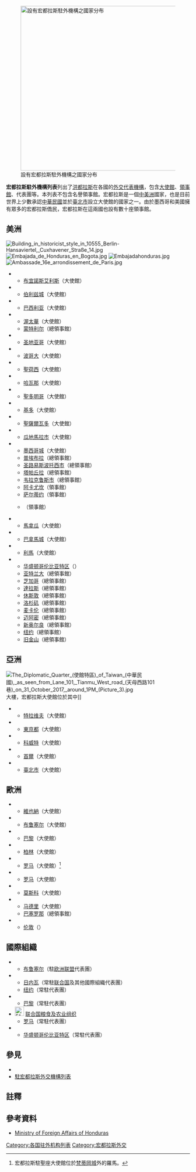 {{NoteTA|G1=地名}}
[[File:Diplomatic missions of Honduras.png|thumb|right|450px|設有宏都拉斯駐外機構之國家分布
{{legend|red|宏都拉斯}}
{{legend|#000080|設有宏都拉斯駐外機構之國家}}
]]

'''宏都拉斯駐外機構列表'''列出了[[洪都拉斯|洪都拉斯]]在各國的[[外交代表機構|外交代表機構]]，包含[[大使館|大使館]]、[[領事館|領事館]]、代表團等。本列表不包含名譽領事館。宏都拉斯是一個[[中美洲|中美洲]]國家，也是目前世界上少數承認[[中華民國|中華民國]]並於[[臺北市|臺北市]]設立大使館的國家之一。由於墨西哥和美國擁有眾多的宏都拉斯僑民，宏都拉斯在這兩國也設有數十座領事館。

==美洲==
[[File:Building_in_historicist_style_in_10555_Berlin-Hansaviertel,_Cuxhavener_Straße_14.jpg|thumb]]
[[File:Embajada_de_Honduras_en_Bogota.jpg|thumb]]
[[File:Embajadahonduras.jpg|thumb]]
[[File:Ambassade_16e_arrondissement_de_Paris.jpg|thumb]]
*{{ARG}}
** [[布宜諾斯艾利斯|布宜諾斯艾利斯]]（大使館）
*{{BLZ}}
** [[伯利兹城|伯利兹城]]（大使館）
*{{BRA}}
** [[巴西利亚|巴西利亚]]（大使館）
*{{CAN}}
** [[渥太華|渥太華]]（大使館）
** [[蒙特利尔|蒙特利尔]]（總領事館）
*{{CHL}}
** [[圣地亚哥_(智利)|圣地亚哥]]（大使館）
*{{COL}}
** [[波哥大|波哥大]]（大使館）
*{{CRI}}
** [[聖荷西_(哥斯大黎加)|聖荷西]]（大使館）
*{{CUB}}
** [[哈瓦那|哈瓦那]]（大使館）
*{{DOM}}
** [[聖多明哥|聖多明哥]]（大使館）
*{{ECU}}
** [[基多|基多]]（大使館）
*{{ESA}}
** [[聖薩爾瓦多|聖薩爾瓦多]]（大使館）
*{{GTM}}
** [[瓜地馬拉市|瓜地馬拉市]]（大使館）
*{{MEX}}
** [[墨西哥城|墨西哥城]]（大使館）
** [[普埃布拉|普埃布拉]]（總領事館）
** [[圣路易斯波托西市|圣路易斯波托西市]]（總領事館）
** [[塔帕丘拉|塔帕丘拉]]（總領事館）
** [[韦拉克鲁斯市|韦拉克鲁斯市]]（總領事館）
** [[阿卡尤坎|阿卡尤坎]]（領事館）
** [[萨尔蒂约|萨尔蒂约]]（領事館）
** {{tsl|en|Tenosique|特诺西奎}}（領事館）
*{{NIC}}
** [[馬拿瓜|馬拿瓜]]（大使館）
*{{PAN}}
** [[巴拿馬城|巴拿馬城]]（大使館）
*{{PER}}
** [[利馬|利馬]]（大使館）
*{{USA}}
** [[华盛顿哥伦比亚特区|华盛顿哥伦比亚特区]]（{{tsl|en|Embassy of Honduras in Washington, D.C.|宏都拉斯駐美大使館|大使館}}）
** [[亚特兰大|亚特兰大]]（總領事館）
** [[芝加哥|芝加哥]]（總領事館）
** [[達拉斯|達拉斯]]（總領事館）
** [[休斯敦|休斯敦]]（總領事館）
** [[洛杉矶|洛杉矶]]（總領事館）
** [[麦卡伦_(得克萨斯州)|麦卡伦]]（總領事館）
** [[迈阿密|迈阿密]]（總領事館）
** [[新奥尔良|新奥尔良]]（總領事館）
** [[纽约|纽约]]（總領事館）
** [[旧金山|旧金山]]（總領事館）

==亞洲==
[[File:The_Diplomatic_Quarter_(使館特區)_of_Taiwan_(中華民國),_as_seen_from_Lane_101,_Tianmu_West_road_(天母西路101巷)_on_31_October_2017,_around_1PM_(Picture_3).jpg|right]]大樓，宏都拉斯大使館位於其中]]

*{{ISR}}
** [[特拉维夫|特拉维夫]]（大使館）
*{{JPN}}
** [[東京都|東京都]]（大使館）
*{{KWT}}
** [[科威特|科威特]]（大使館）
*{{KOR}}
** [[首爾|首爾]]（大使館）
*{{ROC}}
** [[臺北市|臺北市]]（大使館）

==歐洲==
*{{Flag|Austria}}
** [[維也納|維也納]]（大使館）
*{{BEL}}
** [[布鲁塞尔-首都大区|布鲁塞尔]]（大使館）
*{{FRA}}
** [[巴黎|巴黎]]（大使館）
*{{DEU}}
** [[柏林|柏林]]（大使館）
*{{Flag|Holy See}}
** [[罗马|罗马]]（大使館）<ref group="註">宏都拉斯駐聖座大使館位於[[梵蒂岡城|梵蒂岡城]]外的羅馬。</ref>
*{{ITA}}
** [[罗马|罗马]]（大使館）
*{{RUS}}
** [[莫斯科|莫斯科]]（大使館）
*{{ESP}}
** [[马德里|马德里]]（大使館）
** [[巴塞罗那|巴塞罗那]]（總領事館）
*{{GBR}}
** [[伦敦|伦敦]]（{{tsl|en|Embassy of Honduras, London|宏都拉斯駐英大使館|大使館}}）

==國際組織==
* {{EU}}
**[[布鲁塞尔-首都大区|布鲁塞尔]]（駐[[欧洲联盟|欧洲联盟]]代表團）
* {{UNO}}
**[[日内瓦|日内瓦]]（常駐[[联合国|联合国]]及其他國際組織代表團）
**[[纽约|纽约]]（常駐代表團）
* {{Flag|UNESCO}}
**[[巴黎|巴黎]]（常駐代表團）
* [[File:FAO_logo.svg|25px]] [[联合国粮食及农业组织|联合国粮食及农业组织]]
**[[罗马|罗马]]（常駐代表團）
* {{Flag|Organization of American States}}
**[[华盛顿哥伦比亚特区|华盛顿哥伦比亚特区]]（常駐代表團）

==參見==
{{portal box|國際關係}}
* {{tsl|en|Foreign relations of Honduras|宏都拉斯外交}}
* [[駐宏都拉斯外交機構列表|駐宏都拉斯外交機構列表]]

==註釋==
{{Reflist|group=註}}

==參考資料==
*[http://www.sre.gob.hn/ Ministry of Foreign Affairs of Honduras] {{Wayback|url=http://www.sre.gob.hn/ |date=20120210121253 }} {{es}}

{{洪都拉斯外交}}
{{美洲題目|駐外機構列表}}

[[Category:各国驻外机构列表|Category:各国驻外机构列表]]
[[Category:宏都拉斯外交|Category:宏都拉斯外交]]